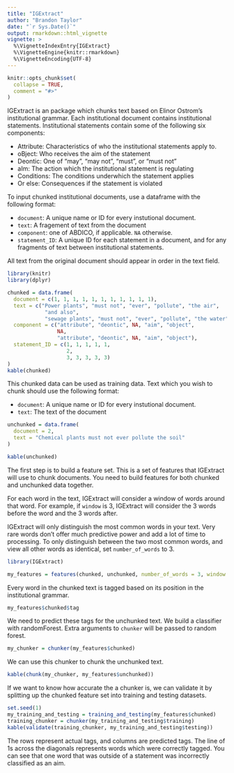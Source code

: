 ```yaml
---
title: "IGExtract"
author: "Brandon Taylor"
date: "`r Sys.Date()`"
output: rmarkdown::html_vignette
vignette: >
  %\VignetteIndexEntry{IGExtract}
  %\VignetteEngine{knitr::rmarkdown}
  %\VignetteEncoding{UTF-8}
---
```


```r
knitr::opts_chunk$set(
  collapse = TRUE,
  comment = "#>"
)
```

IGExtract is an package which chunks text based on Elinor Ostrom's institutional
grammar. Each institutional document contains institutional statements. 
Institutional statements contain some of the following six components:

* Attribute: Characteristics of who the institutional statements apply to.
* oBject: Who receives the aim of the statement
* Deontic: One of "may", "may not", "must", or "must not"
* aIm: The action which the institutional statement is regulating
* Conditions: The conditions underwhich the statement applies
* Or else: Consequences if the statement is violated

To input chunked institutional documents, use a dataframe with the following
format:

* `document`: A unique name or ID for every instutional document.
* `text`: A fragement of text from the document
* `component`: one of ABDICO, if applicable. `NA` otherwise.
* `statement_ID`: A unique ID for each statement in a document, and for any
fragments of text between institutional statements.

All text from the original document should appear in order in the text field.

```r
library(knitr)
library(dplyr)

chunked = data.frame(
  document = c(1, 1, 1, 1, 1, 1, 1, 1, 1, 1, 1),
  text = c("Power plants", "must not", "ever", "pollute", "the air",
            "and also",
            "sewage plants", "must not", "ever", "pollute", "the water"),
  component = c("attribute", "deontic", NA, "aim", "object",
                NA,
                "attribute", "deontic", NA, "aim", "object"),
  statement_ID = c(1, 1, 1, 1, 1,
                   2,
                   3, 3, 3, 3, 3)
)
kable(chunked)
```

This chunked data can be used as training data. Text which you wish to chunk
should use the following format:

* `document`:  A unique name or ID for every instutional document.
* `text`: The text of the document

```r
unchunked = data.frame(
  document = 2,
  text = "Chemical plants must not ever pollute the soil"
)

kable(unchunked)
```

The first step is to build a feature set. This is a set of features that
IGExtract will use to chunk documents. You need to build features for both
chunked and unchunked data together. 

For each word in the text, IGExtract will consider a window of words around that 
word. For example, if `window` is 3, IGExtract will consider the 3 words before 
the word and the 3 words after.

IGExtract will only distinguish the most common words in your text. Very rare
words don't offer much predictive power and add a lot of time to processing.
To only distinguish between the two most common words, and view all other words
as identical, set `number_of_words` to 3.

```r
library(IGExtract)

my_features = features(chunked, unchunked, number_of_words = 3, window = 3)
```

Every word in the chunked text is tagged based on its position in the 
institutional grammar.
```r
my_features$chunked$tag
```

We need to predict these tags for the unchunked text. We build a classifier with
randomForest. Extra arguments to `chunker` will be passed to random forest.
```r
my_chunker = chunker(my_features$chunked)
```

We can use this chunker to chunk the unchunked text.

```r
kable(chunk(my_chunker, my_features$unchunked))
```

If we want to know how accurate the a chunker is, we can validate it by
splitting up the chunked feature set into training and testing datasets.

```r
set.seed(1)
my_training_and_testing = training_and_testing(my_features$chunked)
training_chunker = chunker(my_training_and_testing$training)
kable(validate(training_chunker, my_training_and_testing$testing))
```

The rows represent actual tags, and columns are predicted tags. The line of 1s
across the diagonals represents words which were correctly tagged. You can see
that one word that was outside of a statement was incorrectly classified as an
aim.
